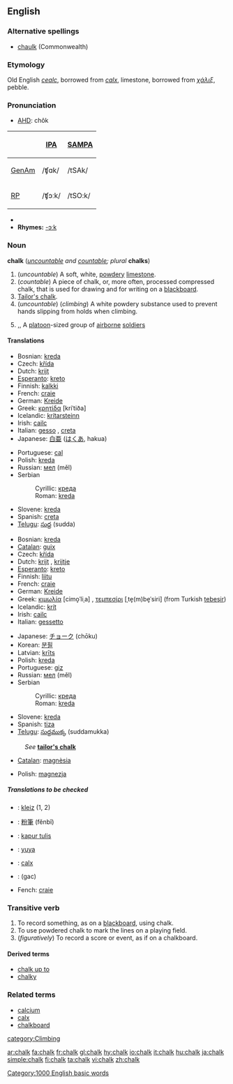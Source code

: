 {{wikipedia}}
==English==

===Alternative spellings===
*[[chaulk]] (Commonwealth)

===Etymology===
Old English ''[[cealc]]'', borrowed from {{L.}} ''[[calx#Latin|calx]]'', limestone, borrowed from {{Gr.}} ''[[χάλιξ]]'', pebble.

===Pronunciation===
*[[w:AHD|AHD]]: chôk

{| border=1 cellpadding=5
! !! [[w:International Phonetic Alphabet|IPA]] !! [[w:SAMPA|SAMPA]]
|-
! [[GenAm]]
| /ʧɑk/ || /tSAk/
|-
! [[RP]]
| /ʧɔːk/ || /tSO:k/
|}
*{{audio|en-us-chalk.ogg|Audio (US)}}
*'''Rhymes:''' [[Rhymes:English:-ɔːk|-ɔːk]]

===Noun===
'''chalk''' (''[[uncountable]] and [[countable]]; plural'' '''chalks''')

#(''uncountable'') A soft, white, [[powdery]] [[limestone]].
#(''countable'') A piece of chalk, or, more often, processed compressed chalk, that is used for drawing and for writing on a [[blackboard]].
#[[Tailor's chalk]].
#(''uncountable'') (''climbing'') A white powdery substance used to prevent hands slipping from holds when climbing.<!--Isn't this the same as the first def?-->
#{{US}},{{military}},{{countable}} A [[platoon]]-sized group of [[airborne]] [[soldier]]s
{{wikipedia|chalk (military)}}

====Translations====
{{trans-top|a soft, white, powdery limestone}}
*Bosnian: [[kreda#Bosnian|kreda]] {{f}}
*Czech: [[křída]] {{f}}
*Dutch: [[krijt]] {{n}}
*[[Esperanto]]: [[kreto]]
*Finnish: [[kalkki]]
*French: [[craie]] {{f}}
*German: [[Kreide]] {{f}}
*Greek: [[κρητίδα]] [kriˈtiða] {{f}}
*Icelandic: [[krítarsteinn]] {{m}}
*Irish: [[cailc]] {{f}}
*Italian: [[gesso]] {{m}}, [[creta]] {{f}}
*Japanese: [[白亜]] ([[はくあ]], hakua)
{{trans-mid}}
*Portuguese: [[cal]] {{f}}
*Polish: [[kreda]] {{f}}
*Russian: [[мел]] (měl) {{m}}
*Serbian
*:Cyrillic: [[креда#Serbian|креда]] {{f}}
*:Roman: [[kreda#Serbian|kreda]] {{f}}
*Slovene: [[kreda]] {{f}}
*Spanish: [[creta]] {{f}}
*[[Telugu]]: [[సుద్ద]] (sudda)
{{trans-bottom}}

{{trans-top|a piece of chalk used for drawing and on a blackboard}}
*Bosnian: [[kreda#Bosnian|kreda]] {{f}}
*[[Catalan]]: [[guix]] {{m}}
*Czech: [[křída]] {{f}}
*Dutch: [[krijt]] {{n}}, [[krijtje]] {{n}}
*[[Esperanto]]: [[kreto]]
*Finnish: [[liitu]]
*French: [[craie]] {{f}}
*German: [[Kreide]] {{f}}
*Greek: [[κιμωλία]] [cimo̞ˈliˌa] {{f}}, [[τεμπεσίρι]] [ˌte̞(m)be̞ˈsiri] (from Turkish [[tebeşir]]) {{n}}
*Icelandic: [[krít]] {{f}}
*Irish: [[cailc]] {{f}}
*Italian: [[gessetto]] {{m}}
{{trans-mid}}
*Japanese: [[チョーク]] (chōku)
*Korean: [[분필]]
*Latvian: [[krīts]] {{m}}
*Polish: [[kreda]] {{f}}
*Portuguese: [[giz]] {{m}}
*Russian: [[мел]] (měl) {{m}}
*Serbian
*:Cyrillic: [[креда#Serbian|креда]] {{f}}
*:Roman: [[kreda#Serbian|kreda]] {{f}}
*Slovene: [[kreda#Slovene|kreda]] {{f}}
*Spanish: [[tiza]] {{f}}
*[[Telugu]]: [[సుద్దముక్క]] (suddamukka)
{{trans-bottom}}

{{trans-top|tailor's chalk}}
:''See'' '''[[tailor's chalk|tailor's chalk]]'''
{{trans-mid}}
{{trans-bottom}}

{{trans-top|&hellip; prevent from falling when climbing}}
*[[Catalan]]: [[magnèsia]] {{f}}
{{trans-mid}}
*Polish: [[magnezja]] {{f}}
{{trans-bottom}}

=====Translations to be checked=====
<!--Remove this section once all of the translations below have been moved into the tables above.-->
{{checktrans}}

*{{ttbc|Breton}}: [[kleiz]] {{m}} (1, 2)
*{{ttbc|Chinese}}: [[粉筆]] (fěnbǐ)
*{{ttbc|Indonesian}}: [[kapur tulis]]
*{{ttbc|Isthmus Zapotec}}: [[yuya]]
*{{ttbc|Latin}}: [[calx#Latin|calx]] {{f}}
*{{ttbc|Persian}}: {{FAchar|[[گچ]]}} (gac)
*Fench: [[craie]]

===Transitive verb===
{{en-verb}}

#To record something, as on a [[blackboard]], using chalk.
#To use powdered chalk to mark the lines on a playing field.
#(''figuratively'') To record a score or event, as if on a chalkboard.

====Derived terms====
*[[chalk up to]]
*[[chalky]]

===Related terms===
*[[calcium]]
*[[calx]]
*[[chalkboard]]

[[category:Climbing]]
[[Category:1000 English basic words]]

[[ar:chalk]]
[[fa:chalk]]
[[fr:chalk]]
[[gl:chalk]]
[[hy:chalk]]
[[io:chalk]]
[[it:chalk]]
[[hu:chalk]]
[[ja:chalk]]
[[simple:chalk]]
[[fi:chalk]]
[[ta:chalk]]
[[vi:chalk]]
[[zh:chalk]]